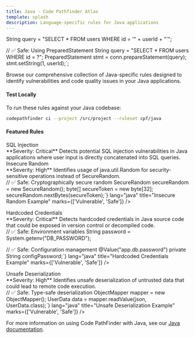 ```yaml
---
title: Java - Code Pathfinder Atlas
template: splash
description: Language-specific rules for Java applications
---
```



String query = "SELECT * FROM users WHERE id = '" + userId + "'";

// ✅ Safe: Using PreparedStatement
String query = "SELECT * FROM users WHERE id = ?";
PreparedStatement stmt = conn.prepareStatement(query);
stmt.setString(1, userId);`;

<PostHogLayout/>

Browse our comprehensive collection of Java-specific rules designed to identify vulnerabilities and code quality issues in your Java applications.

#### Test Locally

To run these rules against your Java codebase:

```bash
codepathfinder ci --project /src/project --ruleset cpf/java
```

#### Featured Rules

<RuleSearch placeholder="Search security rules and patterns..." />

<div class="rule-card" data-severity="critical" data-type="security">
  <Card title="SQL Injection" icon="warning">
      <div class="title">SQL Injection</div>
      <div class="description">
      **Severity: Critical**  
      Detects potential SQL injection vulnerabilities in Java applications where user input is directly concatenated into SQL queries.
      </div>
      <CollapsibleCode 
          code={sqlInjectionExample}
          lang="java"
          title="SQL Injection Example"
          marks={['Vulnerable', 'Safe']}
      />
  </Card>
</div>
 
  
  <div class="rule-card" data-severity="high" data-type="security">
    <Card title="Insecure Random" icon="warning">
      <div class="title">Insecure Random</div>
      <div class="description">
        **Severity: High**  
        Identifies usage of java.util.Random for security-sensitive operations instead of SecureRandom.
      </div>
      <CollapsibleCode 
        code={`// ❌ Vulnerable: Predictable random numbers
Random random = new Random();
byte[] token = new byte[32];
random.nextBytes(token);

// ✅ Safe: Cryptographically secure random
SecureRandom secureRandom = new SecureRandom();
byte[] secureToken = new byte[32];
secureRandom.nextBytes(secureToken);`}
        lang="java"
        title="Insecure Random Example"
        marks={['Vulnerable', 'Safe']}
      />
    </Card>
  </div>
  
  <div class="rule-card" data-severity="critical" data-type="security">
    <Card title="Hardcoded Credentials" icon="warning">
      <div class="title">Hardcoded Credentials</div>
      <div class="description">
        **Severity: Critical**  
        Detects hardcoded credentials in Java source code that could be exposed in version control or decompiled code.
      </div>
      <CollapsibleCode 
        code={`// ❌ Vulnerable: Hardcoded credentials
private static final String PASSWORD = "super_secret_123";

// ✅ Safe: Environment variables
String password = System.getenv("DB_PASSWORD");

// ✅ Safe: Configuration management
@Value("app.db.password")
private String configPassword;`}
        lang="java"
        title="Hardcoded Credentials Example"
        marks={['Vulnerable', 'Safe']}
      />
    </Card>
  </div>
  
  <div class="rule-card" data-severity="high" data-type="security">
    <Card title="Unsafe Deserialization" icon="warning">
      <div class="title">Unsafe Deserialization</div>
      <div class="description">
        **Severity: High**  
        Identifies unsafe deserialization of untrusted data that could lead to remote code execution.
      </div>
      <CollapsibleCode 
        code={`// ❌ Vulnerable: Unsafe deserialization
ObjectInputStream ois = new ObjectInputStream(input);
Object data = ois.readObject(); // RCE risk

// ✅ Safe: Type-safe deserialization
ObjectMapper mapper = new ObjectMapper();
UserData data = mapper.readValue(json, UserData.class);`}
        lang="java"
        title="Unsafe Deserialization Example"
        marks={['Vulnerable', 'Safe']}
      />
    </Card>
  </div>

For more information on using Code PathFinder with Java, see our [Java documentation](/docs/java).
